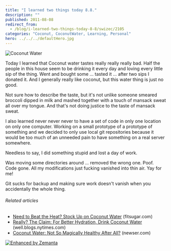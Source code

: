 ```yaml
---
title: "I learned two things today 8.8."
description: ""
published: 2011-08-08
redirect_from:
  - /blog/i-learned-two-things-today-8-8/swizec/2105
categories: "Coconut, CoconutWater, Learning, Personal"
hero: ../../../defaultHero.jpg
---
```


![](http://swizec.com/blog/wp-content/uploads/2011/08/9c46947719ee42638b2398044298e725_75.jpg "Coconut Water")

Today I learned that Coconut water tastes really really really bad. Half the people in this house seem to be drinking it every day and loving every little sip of the thing. Went and bought some ... tasted it ... after two sips I donated it. And I generally really like coconut, but this water thing is just no good.

Not sure how to describe the taste, but it's not unlike someone smeared broccoli dipped in milk and mashed together with a touch of mansack sweat all over my tongue. And that's not doing justice to the taste of mansack sweat.

I also learned never never never to have a set of code in only one location on only one computer. Working on a small prototype of a prototype of something and we decided to only use local git repositories because it would be too much of an unneeded pain to have something on a real server somewhere.

Needless to say, I did something stupid and lost a day of work.

Was moving some directories around ... removed the wrong one. Poof. Code gone. All my modifications just fucking vanished into thin air. Yay for me!

Git sucks for backup and making sure work doesn't vanish when you accidentally the whole thing.

###### Related articles

- [Need to Beat the Heat? Stock Up on Coconut Water](http://www.fitsugar.com/Benefits-Coconut-Water-Dehydration-18275172) (fitsugar.com)
- [Really? The Claim: For Better Hydration, Drink Coconut Water](http://r.zemanta.com/?u=http%3A//well.blogs.nytimes.com/2011/08/08/really-the-claim-for-better-hydration-drink-coconut-water/&a=51160725&rid=c47ace11-538d-492d-9d83-d4e4fd7380f9&e=95ebbd91439b5d47e85ef5395ef21a23) (well.blogs.nytimes.com)
- [Coconut Water: Not So Magically Healthy After All?](http://www.newser.com/story/125338/coconut-water-not-so-magically-healthy-after-all.html) (newser.com)

[![Enhanced by Zemanta](http://img.zemanta.com/zemified_e.png?x-id=c47ace11-538d-492d-9d83-d4e4fd7380f9)](http://www.zemanta.com/ "Enhanced by Zemanta")

